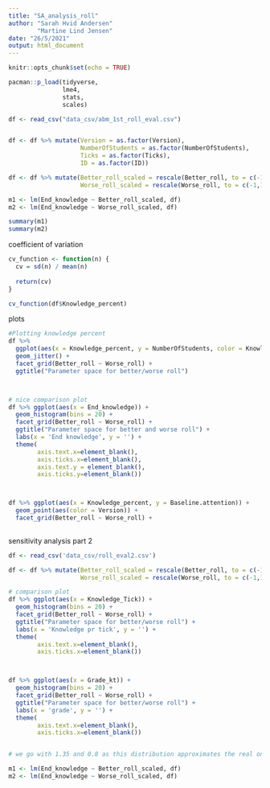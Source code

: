 ```yaml
---
title: "SA_analysis_roll"
author: "Sarah Hvid Andersen"
        "Martine Lind Jensen"
date: "26/5/2021"
output: html_document
---
```


```r
knitr::opts_chunk$set(echo = TRUE)

pacman::p_load(tidyverse,
               lme4,
               stats,
               scales)


```


```r
df <- read_csv("data_csv/abm_1st_roll_eval.csv")


df <- df %>% mutate(Version = as.factor(Version),
                    NumberOfStudents = as.factor(NumberOfStudents),
                    Ticks = as.factor(Ticks),
                    ID = as.factor(ID))

df <- df %>% mutate(Better_roll_scaled = rescale(Better_roll, to = c(-1,1)), 
                    Worse_roll_scaled = rescale(Worse_roll, to = c(-1,1)))

m1 <- lm(End_knowledge ~ Better_roll_scaled, df)
m2 <- lm(End_knowledge ~ Worse_roll_scaled, df)

summary(m1)
summary(m2)

```


coefficient of variation 

```r

cv_function <- function(n) {
  cv = sd(n) / mean(n)
  
  return(cv)
}

cv_function(df$Knowledge_percent)


```


plots 

```r

#Plotting knowledge percent 
df %>% 
  ggplot(aes(x = Knowledge_percent, y = NumberOfStudents, color = Knowledge_percent)) + 
  geom_jitter() +
  facet_grid(Better_roll ~ Worse_roll) +
  ggtitle("Parameter space for better/worse roll")



# nice comparison plot
df %>% ggplot(aes(x = End_knowledge)) +
  geom_histogram(bins = 20) +
  facet_grid(Better_roll ~ Worse_roll) +
  ggtitle("Parameter space for better and worse roll") +
  labs(x = 'End knowledge', y = '') +
  theme(
        axis.text.x=element_blank(),
        axis.ticks.x=element_blank(),
        axis.text.y = element_blank(),
        axis.ticks.y=element_blank())



df %>% ggplot(aes(x = Knowledge_percent, y = Baseline.attention)) +
  geom_point(aes(color = Version)) +
  facet_grid(Better_roll ~ Worse_roll) +
  

```

sensitivity analysis part 2

```r
df <- read_csv('data_csv/roll_eval2.csv')

df <- df %>% mutate(Better_roll_scaled = rescale(Better_roll, to = c(-1,1)), 
                    Worse_roll_scaled = rescale(Worse_roll, to = c(-1,1)))

# comparison plot
df %>% ggplot(aes(x = Knowledge_Tick)) +
  geom_histogram(bins = 20) +
  facet_grid(Better_roll ~ Worse_roll) +
  ggtitle("Parameter space for better/worse roll") +
  labs(x = 'Knowledge pr tick', y = '') +
  theme(
        axis.text.x=element_blank(),
        axis.ticks.x=element_blank())



df %>% ggplot(aes(x = Grade_kt)) +
  geom_histogram(bins = 20) +
  facet_grid(Better_roll ~ Worse_roll) +
  ggtitle("Parameter space for better/worse roll") +
  labs(x = 'grade', y = '') +
  theme(
        axis.text.x=element_blank(),
        axis.ticks.x=element_blank())


# we go with 1.35 and 0.8 as this distribution approximates the real one the most. 

m1 <- lm(End_knowledge ~ Better_roll_scaled, df)
m2 <- lm(End_knowledge ~ Worse_roll_scaled, df)


```

